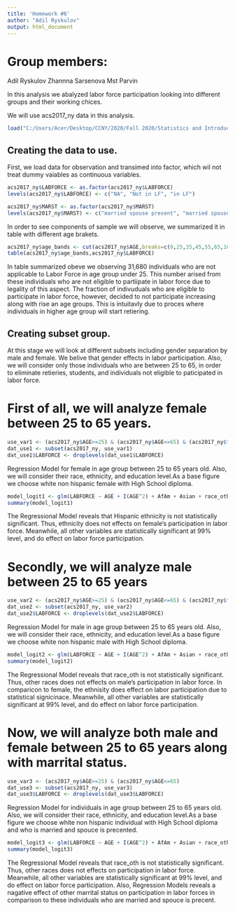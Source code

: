 ---
title: 'Homework #6'
author: "Adil Ryskulov"
output: html_document
---

# Group members:
Adil Ryskulov
Zhannna Sarsenova
Mst Parvin


In this analysis we abalyzed labor force participation looking into different groups and their working chices.

We will use acs2017_ny data in this analysis.

```{r}
load("C:/Users/Acer/Desktop/CCNY/2020/Fall 2020/Statistics and Introduction to Econometrics ECO B2000 2RS/R/PUMS data/ny/acs2017_ny_data.RData")
```



## Creating the data to use.

First, we load data for observation and transimed into factor, which wil not treat dummy vaiables as continuous variables.

```{r}
acs2017_ny$LABFORCE <- as.factor(acs2017_ny$LABFORCE)
levels(acs2017_ny$LABFORCE) <- c("NA", "Not in LF", "in LF")

acs2017_ny$MARST <- as.factor(acs2017_ny$MARST)
levels(acs2017_ny$MARST) <- c("married spouse present", "married spouse absent", "separated", "divorced", "widowed", "never married")
```

In order to see components of sample we will observe, we summarized it in table with different age brakets.

```{r}
acs2017_ny$age_bands <- cut(acs2017_ny$AGE,breaks=c(0,25,35,45,55,65,100))
table(acs2017_ny$age_bands,acs2017_ny$LABFORCE)
```

In table summarized obeve we observing 31,680 individuals who are not applicable to Labor Force in age group under 25. This number arised from these individuals who are not eligible to partiipate in labor force due to legality of this aspect.
The fraction of indivuduals who are eligible to participate in labor force, however, decided to not participate increasing along with rise an age groups. This is intuitavly due to proces where individuals in higher age group will start retiering.



## Creating subset group.

At this stage we will look at different subsets including gender separation by male and female. We belive that gender effects in labor participation. 
Also, we will consider only those individuals who are between 25 to 65, in order to eliminate retieries, students, and individuals not eligible to paticipated in labor force.



# First of all, we will analyze female between 25 to 65 years.

```{r}
use_var1 <- (acs2017_ny$AGE>=25) & (acs2017_ny$AGE<=65) & (acs2017_ny$female==1)
dat_use1 <- subset(acs2017_ny, use_var1)
dat_use1$LABFORCE <- droplevels(dat_use1$LABFORCE)
```

Regression Model for female in age group between 25 to 65 years old. Also, we will consider their race, ethnicity, and education level.As a base figure we choose white non hispanic female with High School diploma.

```{r}
model_logit1 <- glm(LABFORCE ~ AGE + I(AGE^2) + AfAm + Asian + race_oth + Hispanic + educ_nohs + educ_somecoll + educ_college + educ_advdeg, family = binomial, data = dat_use1)
summary(model_logit1)
```

The Regressional Model reveals that Hispanic ethnicity is not statistically significant. Thus, ethnicity does not effects on female's participation in labor force. Meanwhile, all other variables are statistically significant at 99% level, and do effect on labor force participation.



# Secondly, we will analyze male between 25 to 65 years

```{r}
use_var2 <- (acs2017_ny$AGE>=25) & (acs2017_ny$AGE<=65) & (acs2017_ny$female==0)
dat_use2 <- subset(acs2017_ny, use_var2)
dat_use2$LABFORCE <- droplevels(dat_use2$LABFORCE)
```

Regression Model for male in age group between 25 to 65 years old. Also, we will consider their race, ethnicity, and education level.As a base figure we choose white non hispanic male with High School diploma.

```{r}
model_logit2 <- glm(LABFORCE ~ AGE + I(AGE^2) + AfAm + Asian + race_oth + Hispanic + educ_nohs + educ_somecoll + educ_college + educ_advdeg, family = binomial, data = dat_use2)
summary(model_logit2)
```

The Regressional Model reveals that race_oth is not statistically significant. Thus, other races does not effects on male's participation in labor force. In comparicon to female, the ethnisity does effect on labor participation due to statistical signicinace. Meanwhile, all other variables are statistically significant at 99% level, and do effect on labor force participation.



# Now, we will analyze both male and female between 25 to 65 years along with marrital status.

```{r}
use_var3 <- (acs2017_ny$AGE>=25) & (acs2017_ny$AGE<=65)
dat_use3 <- subset(acs2017_ny, use_var3)
dat_use3$LABFORCE <- droplevels(dat_use3$LABFORCE)
```

Regression Model for individuals in age group between 25 to 65 years old. Also, we will consider their race, ethnicity, and education level.As a base figure we choose white non hispanic individual with High School diploma and who is married and spouce is precented.

```{r}
model_logit3 <- glm(LABFORCE ~ AGE + I(AGE^2) + AfAm + Asian + race_oth + Hispanic + educ_nohs + educ_somecoll + educ_college + educ_advdeg + MARST, family = binomial, data = dat_use2)
summary(model_logit3)
```

The Regressional Model reveals that race_oth is not statistically significant. Thus, other races does not effects on participation in labor force. Meanwhile, all other variables are statistically significant at 99% level, and do effect on labor force participation.
Also, Regression Models reveals a nagative effect of other marrital status on participation in labor forces in comparison to these individuals who are married and spouce is precent.